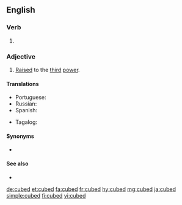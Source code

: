 ==English==

===Verb===
{{head|en|verb form}}

# {{en-past of|cube}}

===Adjective===
{{en-adj|-}}

# {{label|en|mathematics}} [[raise|Raised]] to the [[third]] [[power]].

====Translations====
{{trans-top|raised to the third power}}
* Portuguese: {{t|pt|ao cubo}}
* Russian: {{t|ru|в кубе|tr=v kúb'e|sc=Cyrl}}
* Spanish: {{t|es|[[al]] [[cubo]]}}
{{trans-mid}}
* Tagalog: {{t|tl|binuok}}
{{trans-bottom}}

====Synonyms====
* {{l|mul|³}}

====See also====
* {{l|en|squared}}

[[de:cubed]]
[[et:cubed]]
[[fa:cubed]]
[[fr:cubed]]
[[hy:cubed]]
[[mg:cubed]]
[[ja:cubed]]
[[simple:cubed]]
[[fi:cubed]]
[[vi:cubed]]